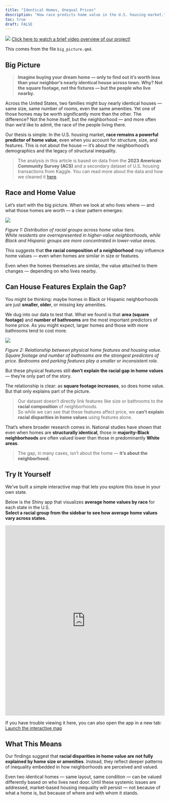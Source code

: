 ```yaml
---
title: "Identical Homes, Unequal Prices"
description: "How race predicts home value in the U.S. housing market."
toc: true
draft: FALSE
---
```


![](images/identical_houses.jpg)
[Click here to watch a brief video overview of our project!](https://drive.google.com/file/d/19npwppAaDM-yuzH48KNmD4TmwQZccgup/view?usp=share_link)

This comes from the file `big_picture.qmd`.

## Big Picture

> **Imagine buying your dream home — only to find out it’s worth less than your neighbor’s nearly identical house across town. Why? Not the square footage, not the fixtures — but the people who live nearby.**

Across the United States, two families might buy nearly identical houses — same size, same number of rooms, even the same amenities. Yet one of those homes may be worth significantly more than the other. The difference? Not the home itself, but the neighborhood — and more often than we’d like to admit, the race of the people living there.

Our thesis is simple: In the U.S. housing market, **race remains a powerful predictor of home value**, even when you account for structure, size, and features. This is not about the house — it’s about the neighborhood’s demographics and the legacy of structural inequality.

> The analysis in this article is based on data from the **2023 American Community Survey (ACS)** and a secondary dataset of U.S. housing transactions from Kaggle. You can read more about the data and how we cleaned it [here](data.html).

## Race and Home Value

Let’s start with the big picture. When we look at who lives where — and what those homes are worth — a clear pattern emerges:

![](images/house_value_race.png)

*Figure 1: Distribution of racial groups across home value tiers.  
White residents are overrepresented in higher-value neighborhoods, while Black and Hispanic groups are more concentrated in lower-value areas.*

This suggests that **the racial composition of a neighborhood** may influence home values — even when homes are similar in size or features.


Even when the homes themselves are similar, the value attached to them changes — depending on who lives nearby.

## Can House Features Explain the Gap?

You might be thinking: maybe homes in Black or Hispanic neighborhoods are just **smaller, older**, or missing key amenities.

We dug into our data to test that. What we found is that **area (square footage)** and **number of bathrooms** are the most important predictors of home price. As you might expect, larger homes and those with more bathrooms tend to cost more.

![](images/price_area.png)

*Figure 2: Relationship between physical home features and housing value.  
Square footage and number of bathrooms are the strongest predictors of price. Bedrooms and parking features play a smaller or inconsistent role.*

But these physical features still **don’t explain the racial gap in home values** — they’re only part of the story.


The relationship is clear: as **square footage increases**, so does home value. But that only explains part of the picture.

> Our dataset doesn't directly link features like size or bathrooms to the **racial composition** of neighborhoods.  
> So while we can see that these features affect price, we **can’t explain racial disparities in home values** using features alone.

That’s where broader research comes in. National studies have shown that even when homes are **structurally identical**, those in **majority-Black neighborhoods** are often valued lower than those in predominantly **White areas**.

> The gap, in many cases, isn’t about the home — **it’s about the neighborhood.**

## Try It Yourself

We’ve built a simple interactive map that lets you explore this issue in your own state.

Below is the Shiny app that visualizes **average home values by race** for each state in the U.S.  
**Select a racial group from the sidebar to see how average home values vary across states.**

<iframe src="https://yikii.shinyapps.io/dataset/" width="100%" height="600px" frameborder="0"></iframe>

If you have trouble viewing it here, you can also open the app in a new tab:  
[Launch the interactive map](https://yikii.shinyapps.io/dataset/)

## What This Means

Our findings suggest that **racial disparities in home value are not fully explained by home size or amenities**. Instead, they reflect deeper patterns of inequality embedded in how neighborhoods are perceived and valued.

Even two identical homes — same layout, same condition — can be valued differently based on who lives next door. Until these systemic issues are addressed, market-based housing inequality will persist — not because of what a home is, but because of where and with whom it stands.
